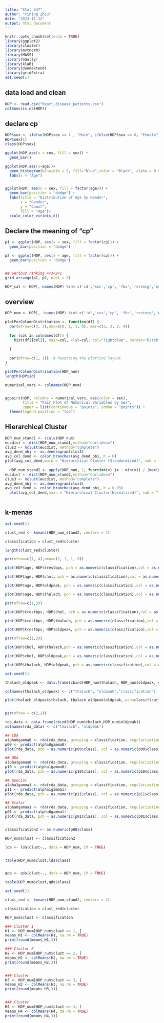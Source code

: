 ---
title: "Stat 547"
author: "Yining Zhou"
date: "2023-11-12"
output: html_document
---

```{r setup, include=FALSE}
knitr::opts_chunk$set(echo = TRUE)
library(ggplot2)
library(cluster)
library(mvtnorm)
library(MASS)
library(GGally)
library(klaR)
library(dendextend)
library(gridExtra)
set.seed(1)
```

##  data load and clean
```{r data load and clean}
HDP <- read.csv("heart_disease_patients.csv")
colSums(is.na(HDP))
```

## declare cp

```{r}
HDP$sex <- ifelse(HDP$sex == 1 , "Male", ifelse(HDP$sex == 0, "Female", HDP$sex))
HDP$sex[1]
class(HDP$sex)
```

```{r}
ggplot(HDP,aes(x = sex, fill = sex)) + 
  geom_bar()

ggplot(HDP,aes(x=age))+
  geom_histogram(binwidth = 5, fill="blue",color = "black", alpha = 0.5) + 
  labs(x = "Age")


ggplot(HDP, aes(x = sex, fill = factor(age))) +
  geom_bar(position = "dodge") + 
  labs(title = "Distribution of Age by Gender",
       x = "Gender",
       y = "Count",
       fill = "Age")+
  scale_color_viridis_d()
```


## Declare the meaning of "cp"

```{r}
p1 <- ggplot(HDP, aes(x = sex, fill = factor(cp))) +
  geom_bar(position = "dodge")

p2 <- ggplot(HDP, aes(x = age, fill = factor(cp))) +
  geom_bar(position = "dodge")


## Serious ranking 4<3<2<1
grid.arrange(p1, p2, ncol = 2)
```

```{R}
HDP_cat <- HDP[, names(HDP) %in% c('id','sex','cp', 'fbs','restecg','exang','slope')]
```



## overview

```{r}
HDP_num <- HDP[, !names(HDP) %in% c('id','sex','cp', 'fbs','restecg','exang','slope')]

plotPerColumnDistribution <- function(df) {
  par(mfrow=c(3, 2),oma=c(0, 1, 1, 0), mar=c(2, 2, 2, 0))
  
  for (col in colnames(df)) {
    hist(df[[col]], main=col, xlab=col, col="lightblue", border="black")
    
  }
  
  par(mfrow=c(1, 1))  # Resetting the plotting layout
}

plotPerColumnDistribution(HDP_num)
length(HDP$id)

```


```{r}

numerical_vars <- colnames(HDP_num)


ggpairs(HDP, columns = numerical_vars, aes(color = sex), 
        title = "Pair Plot of Numerical Variables by Sex",
        upper = list(continuous = "points", combo = "points")) +
  theme(legend.position = "top")  

```



## Hierarchical Cluster

```{R}
HDP_num_stand1 <- scale(HDP_num)
eucdist <- dist(HDP_num_stand1,method="euclidean")
clus3 <- hclust(eucdist, method="complete")
avg_dend_obj <- as.dendrogram(clus3)
avg_col_dend <- color_branches(avg_dend_obj, h = 6)
plot(avg_col_dend,main = "Hierarchical Cluster (Standardized)", sub = "", xlab = "Observations", ylab = "Distance", cex = 0.8)
  
  HDP_num_stand2 <- apply(HDP_num, 2, function(x) (x - min(x)) / (max(x) - min(x)))
eucdist <- dist(HDP_num_stand2,method="euclidean")
clus3 <- hclust(eucdist, method="complete")
avg_dend_obj <- as.dendrogram(clus3)
avg_col_dend <- color_branches(avg_dend_obj, h = 0.93)
  plot(avg_col_dend,main = "Hierarchical Cluster(Normalized)", sub = "", xlab = "Observations", ylab = "Distance", cex = 0.8)
  
```




## k-menas
```{r k-menas}
set.seed(1)

clust_red <- kmeans(HDP_num_stand2, centers = 4)

classification = clust_red$cluster

length(clust_red$cluster)

par(mfrow=c(1, 4),oma=c(2, 1, 1, 0))

plot(HDP$age, HDP$trestbps, pch = as.numeric(classification),col = as.numeric(classification) + 2, xlab = "Age", ylab = "trestbps")

plot(HDP$age, HDP$chol, pch = as.numeric(classification),col = as.numeric(classification) + 2, xlab = "Age", ylab = "chol")

plot(HDP$age, HDP$oldpeak, pch = as.numeric(classification),col = as.numeric(classification) + 2, xlab = "Age", ylab = "oldpeak")

plot(HDP$age, HDP$thalach, pch = as.numeric(classification),col = as.numeric(classification) + 2, xlab = "Age", ylab = "thalach")


```


```{r}
par(mfrow=c(1,3))

plot(HDP$trestbps, HDP$chol, pch = as.numeric(classification),col = as.numeric(classification) + 2, xlab = "trestbps", ylab = "chol")

plot(HDP$trestbps, HDP$thalach, pch = as.numeric(classification),col = as.numeric(classification) + 2, xlab = "trestbps", ylab = "thalach")

plot(HDP$trestbps, HDP$oldpeak, pch = as.numeric(classification),col = as.numeric(classification) + 2, xlab = "trestbps", ylab = "oldpeak")
```

```{r}
par(mfrow=c(1,3))

plot(HDP$chol, HDP$thalach,pch = as.numeric(classification),col = as.numeric(classification) + 2, xlab = "chol", ylab = "thalach")

plot(HDP$chol, HDP$oldpeak,pch = as.numeric(classification),col = as.numeric(classification) + 2, xlab = "chol", ylab = "oldpeak")

plot(HDP$thalach, HDP$oldpeak, pch = as.numeric(classification),col = as.numeric(classification) + 2, xlab = "thalach", ylab = "oldpeak")
```




```{r}

set.seed(1)

thalach_oldpeak <- data.frame(cbind(HDP_num$thalach, HDP_num$oldpeak, classification))

colnames(thalach_oldpeak) <- c("thalach", "oldpeak","classification")

plot(thalach_oldpeak$thalach, thalach_oldpeak$oldpeak, pch=classification, col=classification+2,xlab = "Resting blood pressure", ylab = "ST depression")


par(mfrow = c(2,2))

rda_data <- data.frame(cbind(HDP_num$thalach,HDP_num$oldpeak))
colnames(rda_data) <- c("thalach", "oldpeak")

## LDA
alpha0gamma0 <- rda(rda_data, grouping = classification, regularization = c(0, 1))
p00 <- predict(alpha0gamma0)
plot(rda_data, pch = as.numeric(p00$class), col = as.numeric(p00$class) + 2, main = "LDA", xlab = "Resting blood pressure", ylab = "ST depression")

## QDA
alpha1gamma0 <- rda(rda_data, grouping = classification, regularization = c(0, 0))
p10 <- predict(alpha1gamma0)
plot(rda_data, pch = as.numeric(p10$class), col = as.numeric(p10$class) + 2, main = "QDA", xlab = "Resting blood pressure", ylab = "ST depression")

## Special
alpha1gamma1 <- rda(rda_data, grouping = classification, regularization = c(1, 0))
p11 <- predict(alpha1gamma1)
plot(rda_data, pch = as.numeric(p11$class), col = as.numeric(p11$class) + 2, main = "Group-specific Scalar Variance", xlab = "Resting blood pressure", ylab = "ST depression")

## Scalar
alpha0gamma1 <- rda(rda_data, grouping = classification, regularization = c(1, 1))
p01 <- predict(alpha0gamma1)
plot(rda_data, pch = as.numeric(p01$class), col = as.numeric(p01$class) + 2, main = "Scalar Variance", xlab = "Resting blood pressure", ylab = "ST depression")



```



```{R}

classification2 <- as.numeric(p00$class)

HDP_num$clust <- classification2

lda <- lda(clust~., data = HDP_num, CV = TRUE)


table(HDP_num$clust,lda$class)


qda <- qda(clust~., data = HDP_num, CV = TRUE)

table(HDP_num$clust,qda$class)

```


```{r}
set.seed(1)

clust_red <- kmeans(HDP_num_stand2, centers = 4)

classification = clust_red$cluster

HDP_num$clust <- classification

### Cluster 1
H1 <- HDP_num[HDP_num$clust == 1, ]
means_H1 <- colMeans(H1, na.rm = TRUE)
print(round(means_H1,3))

### Cluster 2
H2 <- HDP_num[HDP_num$clust == 2, ]
means_H2 <- colMeans(H2, na.rm = TRUE)
print(round(means_H2,3))


### Cluster 
H3 <- HDP_num[HDP_num$clust == 3, ]
means_H3 <- colMeans(H3, na.rm = TRUE)
print(round(means_H3,3))


### Cluster 
H4 <- HDP_num[HDP_num$clust == 4, ]
means_H4 <- colMeans(H4, na.rm = TRUE)
print(round(means_H4,3))
```




